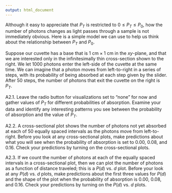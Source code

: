 ```yaml
---
output: html_document
---
```


<!--activity 2-->

Although it easy to appreciate that $P_T$ is restricted to $0 \le P_T \le P_0$, how the number of photons changes as light passes through a sample is not immediately obvious. Here is a simple model we can use to help us think about the relationship between $P_T$ and $P_0$.

Suppose our cuvette has a base that is $1 \text{ cm} \times 1 \text{ cm}$ in the $xy$-plane, and that we are interested only in the infinitesimally thin cross-section shown to the right. We let 1000 photons enter the left-side of the cuvette at the same time. We can imagine that a photon moves from left-to-right in a series of steps, with its probability of being absorbed at each step given by the slider. After 50 steps, the number of photons that exit the cuvette on the right is $P_T$.

A2.1. Leave the radio button for visualizations set to "none" for now and gather values of $P_T$ for different probabilities of absorption. Examine your data and identify any interesting patterns you see between the probability of absorption and the value of $P_T$.

A2.2. A cross-sectional plot shows the number of photons not yet absorbed at each of 50 equally spaced intervals as the photons move from left-to-right. Before you look at any cross-sectional plots, make predictions about what you will see when the probability of absorption is set to 0.00, 0.08, and 0.16. Check your predictions by turning on the cross-sectional plots. 

A2.3. If we count the number of photons at each of the equally spaced intervals in a cross-sectional plot, then we can plot the number of photons as a function of distance traveled; this is a $P(d)$ vs. $d$ plot. Before your look at any $P(d)$ vs. $d$ plots, make predictions about the first three values for $P(d)$ and the shape of the plot when the probability of absorption is 0.00, 0.08, and 0.16. Check your predictions by turning on the $P(d)$ vs. $d$ plots.

